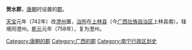 '''贺水郡'''，[[唐朝|唐朝]]时设置的[[郡|郡]]。

[[天宝_(唐朝)|天宝]]元年（742年）改[[澄州_(唐朝)|澄州]]置，[[治所|治所]]在[[上林县|上林县]]（今[[广西壮族自治区|广西壮族自治区]]上林县南）。辖境同澄州。[[乾元_(唐朝)|乾元]]元年（758年），复为澄州。
 
{{唐朝行政区划小作品}}
{{DEFAULTSORT:H}}
[[Category:唐朝的郡|Category:唐朝的郡]]
[[Category:广西的郡|Category:广西的郡]]
[[Category:南宁行政区划史|Category:南宁行政区划史]]